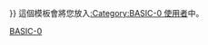 {{Userbox-level
| level = 0a
| id = [[BASIC]]
| info = 這位用戶'''[[:Category:BASIC-0 使用者|無法]]'''理解'''[[:Category:BASIC 使用者|BASIC]]'''（或不想用'''[[:Category:BASIC 使用者|BASIC]]'''寫程式）。
| usercategory = BASIC-0 使用者
| nocat = {{{nocat|{{#switch:{{NAMESPACE}}|User=|#default=true}}}}}
}}<noinclude>{{clear}}
這個模板會將您放入[[:Category:BASIC-0 使用者]]中。
{{Complang|BASIC}}
[[Category:BASIC-0 使用者| ]]
[[Category:程式用戶框模板|BASIC-0]]</noinclude>